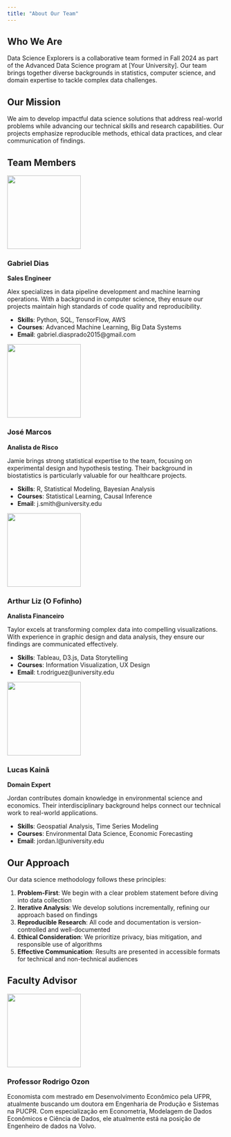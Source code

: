 ```yaml
---
title: "About Our Team"
---
```


## Who We Are

Data Science Explorers is a collaborative team formed in Fall 2024 as part of the Advanced Data Science program at \[Your University\]. Our team brings together diverse backgrounds in statistics, computer science, and domain expertise to tackle complex data challenges.

## Our Mission

We aim to develop impactful data science solutions that address real-world problems while advancing our technical skills and research capabilities. Our projects emphasize reproducible methods, ethical data practices, and clear communication of findings.

## Team Members

::::::: grid
::: {.g-col-12 .g-col-md-6}
![](images/gabrieldias.jpeg){.rounded-circle width="170" height="170"}

### Gabriel Dias

**Sales Engineer**

Alex specializes in data pipeline development and machine learning operations. With a background in computer science, they ensure our projects maintain high standards of code quality and reproducibility.

-   **Skills**: Python, SQL, TensorFlow, AWS
-   **Courses**: Advanced Machine Learning, Big Data Systems
-   **Email**: gabriel.diasprado2015\@gmail.com
:::

::: {.g-col-12 .g-col-md-6}
![](images/josemarcos.jpeg){.rounded-circle width="170" height="170"}

### José Marcos

**Analista de Risco**

Jamie brings strong statistical expertise to the team, focusing on experimental design and hypothesis testing. Their background in biostatistics is particularly valuable for our healthcare projects.

-   **Skills**: R, Statistical Modeling, Bayesian Analysis
-   **Courses**: Statistical Learning, Causal Inference
-   **Email**: j.smith\@university.edu
:::

::: {.g-col-12 .g-col-md-6}
![](images/arthurliz.jpeg){.rounded-circle width="170" height="170"}

### Arthur Liz (O Fofinho)

**Analista Financeiro**

Taylor excels at transforming complex data into compelling visualizations. With experience in graphic design and data analysis, they ensure our findings are communicated effectively.

-   **Skills**: Tableau, D3.js, Data Storytelling
-   **Courses**: Information Visualization, UX Design
-   **Email**: t.rodriguez\@university.edu
:::

::: {.g-col-12 .g-col-md-6}
![](images/lucaskaina.jpeg){.rounded-circle width="170" height="170"}

### Lucas Kainã

**Domain Expert**

Jordan contributes domain knowledge in environmental science and economics. Their interdisciplinary background helps connect our technical work to real-world applications.

-   **Skills**: Geospatial Analysis, Time Series Modeling
-   **Courses**: Environmental Data Science, Economic Forecasting
-   **Email**: jordan.l\@university.edu
:::
:::::::

## Our Approach

Our data science methodology follows these principles:

1.  **Problem-First**: We begin with a clear problem statement before diving into data collection
2.  **Iterative Analysis**: We develop solutions incrementally, refining our approach based on findings
3.  **Reproducible Research**: All code and documentation is version-controlled and well-documented
4.  **Ethical Consideration**: We prioritize privacy, bias mitigation, and responsible use of algorithms
5.  **Effective Communication**: Results are presented in accessible formats for technical and non-technical audiences

## Faculty Advisor

::::: grid
::: {.g-col-12 .g-col-md-4}
[![](images/profrodrigo.jpg){.rounded-circle width="170"}](https://rhozon.github.io/selecaodeprodutosnor/index.html)
:::

::: {.g-col-12 .g-col-md-8}
### Professor Rodrigo Ozon

Economista com mestrado em Desenvolvimento Econômico pela UFPR, atualmente buscando um doutora em Engenharia de Produção e Sistemas na PUCPR. Com especialização em Econometria, Modelagem de Dados Econômicos e Ciência de Dados, ele atualmente está na posição de Engenheiro de dados na Volvo.
:::
:::::